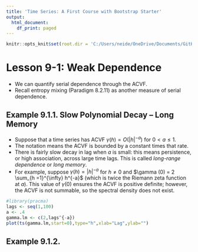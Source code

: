 ```yaml
---
title: 'Time Series: A First Course with Bootstrap Starter'
output:
  html_document:
    df_print: paged
---
```


```r
knitr::opts_knit$set(root.dir = 'C:/Users/neide/OneDrive/Documents/GitHub/BEwebinar/Data')
```

# Lesson 9-1: Weak Dependence

- We can quantify serial dependence through the ACVF.
- Recall entropy mixing (Paradigm 8.2.11) as another measure of serial dependence.

## Example 9.1.1. Slow Polynomial Decay -- Long Memory

- Suppose that a time series has ACVF $\gamma (h) = O({|h|}^{-a})$ for $0 < a \leq 1$.
- The notation means the ACVF is bounded by a constant times that rate.
- There is fairly slow decay in lag when $a$ is small: this means persistence, or
high association, across large time lags. This is called *long-range dependence* or
*long memory*.
- For example, suppose $\gamma (h) = {|h|}^{-a}$ for $h \neq 0$ and 
$\gamma (0) = 2 \sum_{h =1}^{\infty} h^{-a}$ (which is twice the Riemann zeta function
at $a$). This value of $\gamma (0)$ ensures the ACVF is positive definite; however,
the ACVF is not summable, so the spectral density does not exist.

```r
#library(pracma)
lags <- seq(1,100)
a <- .4
gamma.lm <- c(2,lags^{-a})
plot(ts(gamma.lm,start=0),type="h",xlab="Lag",ylab="")
```

## Example 9.1.2. 
